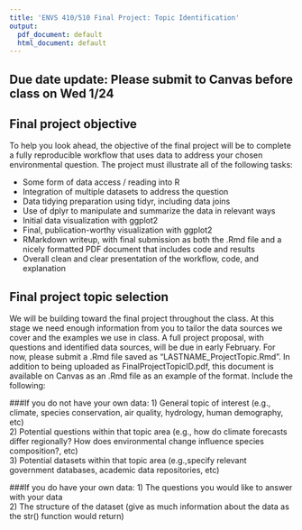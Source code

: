 ```yaml
---
title: 'ENVS 410/510 Final Project: Topic Identification'
output:
  pdf_document: default
  html_document: default
---
```


## Due date update: Please submit to Canvas before class on Wed 1/24

## Final project objective
To help you look ahead, the objective of the final project will be to complete a fully reproducible workflow that uses data to address your chosen environmental question. The project must illustrate all of the following tasks:

* Some form of data access / reading into R
* Integration of multiple datasets to address the question
* Data tidying preparation using tidyr, including data joins
* Use of dplyr to manipulate and summarize the data in relevant ways
* Initial data visualization with ggplot2
* Final, publication-worthy visualization with ggplot2
* RMarkdown writeup, with final submission as both the .Rmd file and a nicely formatted
    PDF document that includes code and results
*  Overall clean and clear presentation of the workflow, code, and explanation


## Final project topic selection
We will be building toward the final project throughout the class. At this stage we need enough information from you to tailor the data sources we cover and the examples we use in class. A full project proposal, with questions and identified data sources, will be due in early February. For now, please submit a .Rmd file saved as "LASTNAME_ProjectTopic.Rmd". In addition to being uploaded as FinalProjectTopicID.pdf, this document is available on Canvas as an .Rmd file as an example of the format. Include the following:

###If you do not have your own data:
1) General topic of interest (e.g., climate, species conservation, air quality, hydrology, human demography, etc)  
2) Potential questions within that topic area (e.g., how do climate forecasts differ regionally? How does environmental change influence species composition?, etc)  
3) Potential datasets within that topic area (e.g.,specify relevant government databases, academic data repositories, etc)

###If you do have your own data:
1) The questions you would like to answer with your data  
2) The structure of the dataset (give as much information about the data as the str() function would return)
